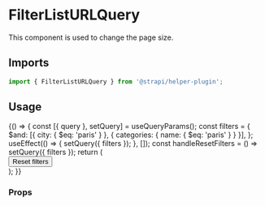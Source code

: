 <!--- FilterListURLQuery.stories.mdx --->


<Meta title="components/FilterListURLQuery" />

# FilterListURLQuery

This component is used to change the page size.

## Imports

```js
import { FilterListURLQuery } from '@strapi/helper-plugin';
```

## Usage

<Canvas>
  <Story name="base">
    {() => {
      const [{ query }, setQuery] = useQueryParams();
      const filters = {
        $and: [{ city: { $eq: 'paris' } }, { categories: { name: { $eq: 'paris' } } }],
      };
      useEffect(() => {
        setQuery({ filters });
      }, []);
      const handleResetFilters = () => setQuery({ filters });
      return (
        <Main>
          <Stack size={6}>
            <Row paddingTop={6}>
              <FilterListURLQuery
                filtersSchema={[
                  {
                    name: 'categories',
                    fieldSchema: {
                      type: 'relation',
                      mainField: { name: 'name', schema: { type: 'string' } },
                    },
                    metadatas: { label: 'categories' },
                  },
                  {
                    name: 'city',
                    fieldSchema: {
                      type: 'string',
                    },
                    metadatas: { label: 'city' },
                  },
                ]}
              />
            </Row>
            <Box>
              <Button onClick={handleResetFilters}>Reset filters</Button>
            </Box>
          </Stack>
        </Main>
      );
    }}
  </Story>
</Canvas>

### Props

<ArgsTable of={FilterListURLQuery} />

